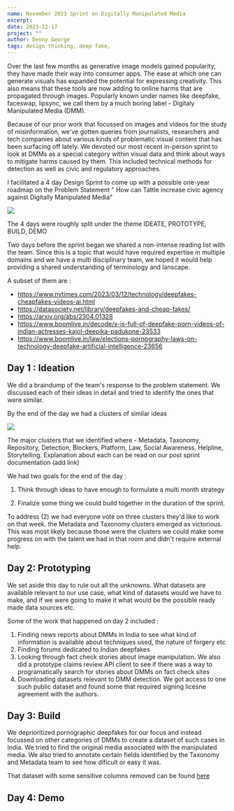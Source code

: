 ```yaml
---
name: November 2023 Sprint on Digitally Manipulated Media
excerpt: 
date: 2023-12-17
project: ""
author: Denny George
tags: design thinking, deep fake, 
---
```


Over the last few months as generative image models gained popularity, they have made their way into consumer apps. The ease at which one can generate visuals has expanded the potential for expressing creativity. This also means that these tools are now adding to online harms that are propagated through images. Popularly known under names like deepfake, faceswap, lipsync, we call them by a much boring label - Digitaly Manipulated Media (DMM). 

Because of our prior work that focussed on images and videos for the study of misinformation, we've gotten queries from journalists, researchers and tech companies about various kinds of problematic visual content that has been surfacing off lately. We devoted our most recent in-person sprint to look at  DMMs as a special category within visual data and think about ways to mitigate harms caused by them. This included technical methods for detection as well as civic and regulatory approaches. 

I facilitated a 4 day Design Sprint to come up with a possible one-year roadmap on the Problem Statement " How can Tattle increase civic agency against Digitally Manipulated Media"

![](../images/PXL_20231202_041145903.jpeg)

The 4 days were roughly split under the theme IDEATE, PROTOTYPE, BUILD, DEMO

Two days before the sprint began we shared a non-intense reading list with the team. Since this is a topic that would have required expertise in multiple domains and we have a multi disciplinary team, we hoped it would help providing a shared understanding of terminology and lanscape.

A subset of them are : 
* https://www.nytimes.com/2023/03/12/technology/deepfakes-cheapfakes-videos-ai.html
* https://datasociety.net/library/deepfakes-and-cheap-fakes/
* https://arxiv.org/abs/2304.01328
* https://www.boomlive.in/decode/x-is-full-of-deepfake-porn-videos-of-indian-actresses-kajol-deepika-padukone-23533
* https://www.boomlive.in/law/elections-pornography-laws-on-technology-deepfake-artificial-intelligence-23656

## Day 1 : Ideation

We did  a braindump of the team's response to the problem statement. We discussed each of their ideas in detail and tried to identify the ones that were similar. 

By the end of the day we had a clusters of similar ideas

![](../images/sprint_ideate.jpeg)

The major clusters that we identified where - Metadata, Taxonomy,  Repository, Detection, Blockers, Platform, Law,  Social Awareness, Helpline, Storytelling. Explanation about each can be read on our post sprint documentation (add link)

We had two goals for the end of the day : 

1. Think through ideas to have enough to formulate a multi month strategy

2. Finalize some thing we could build together in the duration of the sprint.

To address (2) we had everyone vote on three clusters they'd like to work on that week. the Metadata and Taxonomy clusters emerged as victorious. This was most likely because those were the clusters we could make some progress on with the talent we had in that room and didn't require external help.

## Day 2: Prototyping

We set aside this day to rule out all the unknowns. What datasets are available relevant to our use case, what kind of datasets would we have to make, and if we were going to make it what would be the possible ready made data sources etc.

Some of the work that happened on day 2 included : 

1. Finding news reports about DMMs in India to see what kind of information is available about techniques used, the nature of forgery etc
2. Finding forums dedicated to Indian deepfakes
3. Looking through fact check stories about image manipulation. We also did a prototype claims review API client to see if there was a way to programatically search for stories about DMMs on fact check sites
4. Downloading datasets relevant to DMM detection. We got access to one such public dataset and found some that required signing licesne agreement with the authors.

## Day 3: Build
We deprioritized pornographic deepfakes for our focus and instead focussed on other categories of DMMs to create a dataset of such cases in India. We tried to find the original media associated with the manipulated media. We also tried to annotate certain fields identified by the Taxonomy and Metadata team to see how dificult or easy it was.

That dataset with some sensitive columns removed can be found [here](https://docs.google.com/spreadsheets/d/1zPkhJLuKMeiry6UfWXR6PYcnL1wtE9IVxnqn_7tN5J4/edit#gid=0)

## Day 4: Demo  
